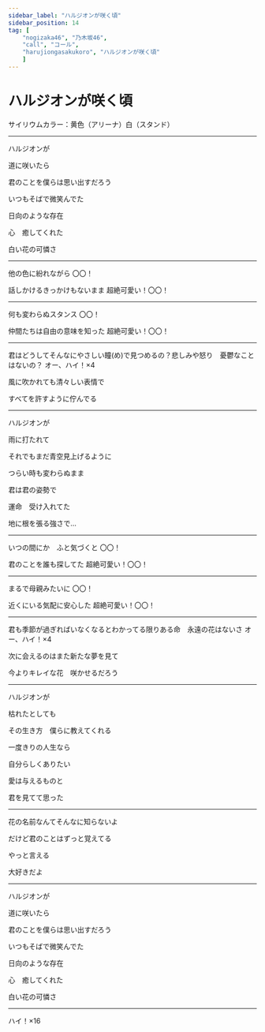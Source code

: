 ```yaml
---
sidebar_label: "ハルジオンが咲く頃"
sidebar_position: 14
tag: [
    "nogizaka46", "乃木坂46",
    "call", "コール",
    "harujiongasakukoro", "ハルジオンが咲く頃"
    ]
---
```


# ハルジオンが咲く頃

サイリウムカラー：黄色（アリーナ）白（スタンド）

---


ハルジオンが

道に咲いたら

君のことを僕らは思い出すだろう

いつもそばで微笑んでた

日向のような存在

心　癒してくれた

白い花の可憐さ

---


他の色に紛れながら  <CallHighlight>〇〇！</CallHighlight>

話しかけるきっかけもないまま  <CallHighlight>超絶可愛い！〇〇！</CallHighlight>

---


何も変わらぬスタンス  <CallHighlight>〇〇！</CallHighlight>

仲間たちは自由の意味を知った  <CallHighlight>超絶可愛い！〇〇！</CallHighlight>

---

君はどうしてそんなにやさしい瞳(め)で見つめるの？悲しみや怒り　憂鬱なことはないの？ <CallHighlight>オー、ハイ！×4</CallHighlight>

風に吹かれても清々しい表情で

すべてを許すように佇んでる

---

ハルジオンが

雨に打たれて

それでもまだ青空見上げるように

つらい時も変わらぬまま

君は君の姿勢で

運命　受け入れてた

地に根を張る強さで…

---

いつの間にか　ふと気づくと  <CallHighlight>〇〇！</CallHighlight>

君のことを誰も探してた  <CallHighlight>超絶可愛い！〇〇！</CallHighlight>

---

まるで母親みたいに  <CallHighlight>〇〇！</CallHighlight>

近くにいる気配に安心した  <CallHighlight>超絶可愛い！〇〇！</CallHighlight>

---

君も季節が過ぎればいなくなるとわかってる限りある命　永遠の花はないさ  <CallHighlight>オー、ハイ！×4</CallHighlight>

次に会えるのはまた新たな夢を見て

今よりキレイな花　咲かせるだろう

---

ハルジオンが

枯れたとしても

その生き方　僕らに教えてくれる

一度きりの人生なら

自分らしくありたい

愛は与えるものと

君を見てて思った

--- 

花の名前なんてそんなに知らないよ

だけど君のことはずっと覚えてる

やっと言える

大好きだよ

---

ハルジオンが

道に咲いたら

君のことを僕らは思い出すだろう

いつもそばで微笑んでた

日向のような存在

心　癒してくれた

白い花の可憐さ

---

<CallHighlight>ハイ！×16</CallHighlight>
